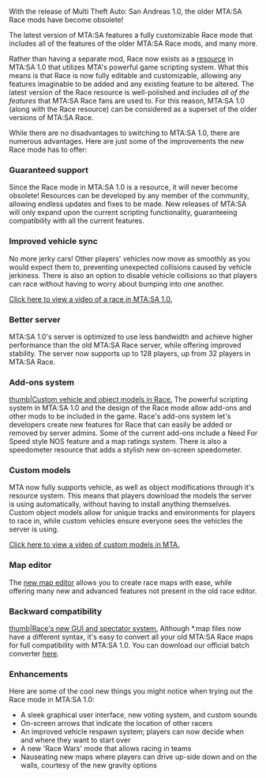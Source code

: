 With the release of Multi Theft Auto: San Andreas 1.0, the older MTA:SA Race mods have become obsolete!

The latest version of MTA:SA features a fully customizable Race mode that includes all of the features of the older MTA:SA Race mods, and many more.

Rather than having a separate mod, Race now exists as a [[/resources.md|resource]] in MTA:SA 1.0 that utilizes MTA's powerful game scripting system. What this means is that Race is now fully editable and customizable, allowing any features imaginable to be added and any existing feature to be altered. The latest version of the Race resource is well-polished and includes ''all of the features'' that MTA:SA Race fans are used to. For this reason, MTA:SA 1.0 (along with the Race resource) can be considered as a superset of the older versions of MTA:SA Race.

While there are no disadvantages to switching to MTA:SA 1.0, there are numerous advantages. Here are just some of the improvements the new Race mode has to offer:

===Guaranteed support===
Since the Race mode in MTA:SA 1.0 is a resource, it will never become obsolete! Resources can be developed by any member of the community, allowing endless updates and fixes to be made. New releases of MTA:SA will only expand upon the current scripting functionality, guaranteeing compatibility with all the current features.

===Improved vehicle sync===
No more jerky cars! Other players' vehicles now move as smoothly as you would expect them to, preventing unexpected collisions caused by vehicle jerkiness. There is also an option to disable vehicle collisions so that players can race without having to worry about bumping into one another.

[http://www.youtube.com/watch?v=s5fOgPcbP8c Click here to view a video of a race in MTA:SA 1.0.]

===Better server===
MTA:SA 1.0's server is optimized to use less bandwidth and achieve higher performance than the old MTA:SA Race server, while offering improved stability. The server now supports up to 128 players, up from 32 players in MTA:SA Race.

===Add-ons system===
[[/Image:Sfr_custom_carmodel.png.md|thumb|Custom vehicle and object models in Race.]]
The powerful scripting system in MTA:SA 1.0 and the design of the Race mode allow add-ons and other mods to be included in the game. Race's add-ons system let's developers create new features for Race that can easily be added or removed by server admins. Some of the current add-ons include a Need For Speed style NOS feature and a map ratings system. There is also a speedometer resource that adds a stylish new on-screen speedometer.

===Custom models===
MTA now fully supports vehicle, as well as object modifications through it's resource system. This means that players download the models the server is using automatically, without having to install anything themselves. Custom object models allow for unique tracks and environments for players to race in, while custom vehicles ensure everyone sees the vehicles the server is using.

[http://www.youtube.com/watch?v=ZpDsZ-hfG9A Click here to view a video of custom models in MTA.]

===Map editor===
The [[/Resource:Editor.md|new map editor]] allows you to create race maps with ease, while offering many new and advanced features not present in the old race editor.

===Backward compatibility===
[[/Image:Sfr_race_specgui.png.md|thumb|Race's new GUI and spectator system.]]
Although *.map files now have a different syntax, it's easy to convert all your old MTA:SA Race maps for full compatibility with MTA:SA 1.0. You can download our official batch converter [http://files.mtasa.com/apps/1.0/raceconv.zip here].

===Enhancements===
Here are some of the cool new things you might notice when trying out the Race mode in MTA:SA 1.0:
* A sleek graphical user interface, new voting system, and custom sounds
* On-screen arrows that indicate the location of other racers
* An improved vehicle respawn system; players can now decide when and where they want to start over
* A new 'Race Wars' mode that allows racing in teams
* Nauseating new maps where players can drive up-side down and on the walls, courtesy of the new gravity options


